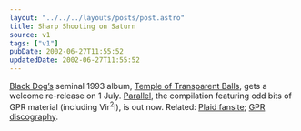 ```yaml
---
layout: "../../../layouts/posts/post.astro"
title: Sharp Shooting on Saturn
source: v1
tags: ["v1"]
pubDate: 2002-06-27T11:55:52
updatedDate: 2002-06-27T11:55:52
---
```


[Black Dog&#8217;s][1] seminal 1993 album, [Temple of Transparent Balls][2], gets a welcome re-release on 1 July. [Parallel][3], the compilation featuring odd bits of GPR material (including Vir<sup>2</sup>l), is out now. Related: [Plaid fansite][4]; [GPR discography][5].

[1]: http://www.dogsquad.com/ "Black Dog Towers (Uses javascript: click the pic to enter)"
[2]: http://www.amazon.co.uk/exec/obidos/ASIN/B000024A5H/ohsky "Temple of Transparent Balls on amazon.co.uk"
[3]: http://www.amazon.co.uk/exec/obidos/ASIN/B00002MQ7Y/ohsky "The Black Dog's Parallel on amazon.co.uk"
[4]: http://plaid.cjb.net/ "World of Plaid"
[5]: http://music.hyperreal.org/labels/gpr/ogdgpr.html "General Production Recordings discography"
